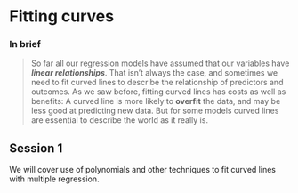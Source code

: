 # Fitting curves

### In brief

> So far all our regression models have assumed that our variables have
> **_linear relationships_**. That isn't always the case, and sometimes we need
> to fit curved lines to describe the relationship of predictors and outcomes.
> As we saw before, fitting curved lines has costs as well as benefits: A curved
> line is more likely to **overfit** the data, and may be less good at
> predicting new data. But for some models curved lines are essential to
> describe the world as it really is.

## Session 1

We will cover use of polynomials and other techniques to fit curved lines with multiple regression.
